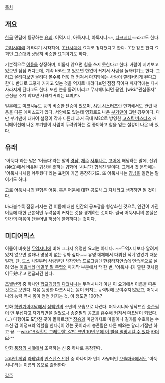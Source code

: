 [[목차]]
== 개요 ==
[[한국]] 민담에 등장하는 [[요괴]]. 어덕서니, 아독시니, 아둑시니~~, [[다크시니]]~~라고도 한다.

[[고려]]시대에 기록되기 시작하여, [[조선]]시대에 요괴로 정착했다고 한다. 또한 같은 한국 요괴인 [[그슨대]]와 상당히 비슷한 요괴이기도 하다.

기본적으로 [[어둠]]을 상징하며, 어둡지 않으면 힘을 쓰지 못한다고 한다. 사람이 지켜보고 있으면 점점 커지는데, 계속 바라보고 있으면 한없이 커져서 사람을 놀래키기도 한다. 그리고 올려다보면 올려다 볼수록 더욱 더 커져서 마지막에는 사람이 깔려버리게 된다고 한다. 반대로 그렇게 커지고 있는 것을 억지로 내려다보면 점점 작아져 마지막에는 다시 사라지게 된다고도 한다. 또한 눈을 돌려 버리고 무시해버리면 끝인, [wiki:"관심종자" 관심을 주지 않으면 사라져버리는 요괴]다.

일본에도 미코시뉴도 등의 비슷한 전승이 있으며, [[샤먼 시스터즈]]란 만화에서도 관련 내용을 다룬 에피소드가 있다. 서양에도 있는데 영화로도 나온 [[부기맨]]이 그런 경우이다. 다만 부기맨에 대하여 설정이 각자 다른데 과거 국내 MBC로 방영한 [[고스트 버스터즈]] 애니메이션에 나온 부기맨이 사람이 두려워하는 걸 좋아하고 힘을 얻는 설정이 나온 바 있다.

== 유래 ==
'어둑다'라는 말은 '어둡다'라는 말의 [[경남]], [[제주]] [[사투리]]로, [[고어]]에 해당하는 말에, 신위(神位)에서 비롯된 귀신을 뜻하는 귀화어 '시니'가 합쳐진 말이다. 그래서 옛 문학에는 '어둑시니처럼 어두웠다'라는 표현이 가끔 등장하기도. 또 어둑시니는 [[장님]]을 일컫는 말이기도 하다.

고로 어둑시니의 원형은 어둠, 혹은 어둠에 대한 [[공포]]심 그 자체라고 생각하면 될 것이다.

바라볼수록 점점 커지는 건 어둠에 대한 인간의 공포감을 형상화한 것으로, 인간이 가진 어둠에 대한 근본적인 두려움이 커지는 것을 경계하는 것이다. 결국 어둑시니의 본질은 인간의 마음이 만들어낸 허상에 불과하다는 것이다.

== 미디어믹스 ==
이름이 비슷한 [[두억시니]]에 비해 그다지 유명한 요괴는 아니다. ~~두억시니보다 알려져 있지 않으면 얼마나 명성이 없는 걸까 싶다.~~ 유명 매체에서 다뤄진 적이 없었기 때문일까. 단, 도스 시절부터 사랑받던 타자연습 프로그램인 [[한컴타자연습]]에 연습문으로 실려 있는 [[이효석]]의 [[메밀꽃 필 무렵]]의 마지막 부분에서 딱 한 번, '어둑시니가 깔린 것처럼 어두웠다'고 언급되긴 한다.

[[초월번역]] 중 하나인 [[학교괴담]]의 [[다크시니]]는 두억시니가 아닌 이 요괴에서 이름을 따온 것으로 보인다. 처음 등장한 다크시니는 몸이 커지는 능력밖에 보여주지 않았고, 어둑시니의 능력 역시 몸이 점점 커지는 것. 이 정도면 100%?

만화 [[학원기이야담]]에서 [[삼백안]]의 소년의 모습으로 나왔다. 어둑시니와 맞닥뜨린 [[송준필]]이 안 무섭다고 자기최면을 걸었으나 송준필의 공포를 흡수해 커져서 마초남이 되었다.(...) 다행이도 도망친 곳이 돌하르방[* [[장승]]과 마찬가지로 마을이나 길가를 수호하는 수호신 겸 이정표의 역할을 한다.]이 있는 곳이라서 송준필은 다른 때와는 달리 기절만 하고 끝. --[[wiki:"크림힐트 그레트헨" 잘만 크면 10년 안에 이 별을 멸망시킬 수 있다]] [[카더라]].--

만화 [[풍장의 시대]]에서 조력하는 신 중 하나로 등장한다.

[[온라인 게임]] [[라테일]]의 [[인스턴스 던전]] 중 하나이자 인기 사냥터인 [[으슬마을]]에서도 '아둑시니'라는 이름의 몹으로 출현한다.

[[각주]]

